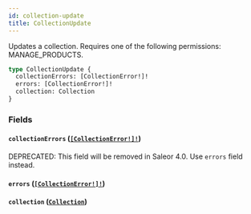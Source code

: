 ```yaml
---
id: collection-update
title: CollectionUpdate
---
```


Updates a collection. Requires one of the following permissions: MANAGE_PRODUCTS.

```graphql
type CollectionUpdate {
  collectionErrors: [CollectionError!]!
  errors: [CollectionError!]!
  collection: Collection
}
```

### Fields

#### `collectionErrors` ([`[CollectionError!]!`](../../../developer/api-reference/objects/collection-error))

<span class="badge badge--warning">DEPRECATED: This field will be removed in Saleor 4.0. Use `errors` field instead.</span>

#### `errors` ([`[CollectionError!]!`](../../../developer/api-reference/objects/collection-error))

#### `collection` ([`Collection`](../../../developer/api-reference/objects/collection))
